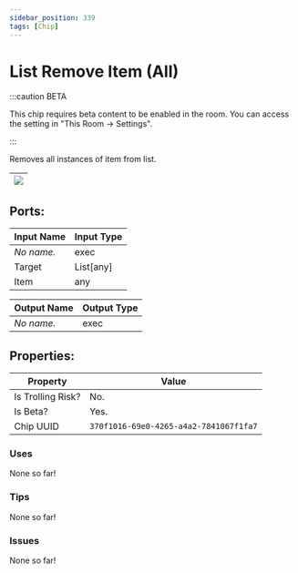 ```yaml
---
sidebar_position: 339
tags: [Chip]
---
```


# List Remove Item (All)
:::caution BETA

This chip requires beta content to be enabled in the room. You can access the setting in "This Room -> Settings".

:::

Removes all instances of item from list.

| ![](https://images-ext-2.discordapp.net/external/MPmIaQzlEPmgGWlgi-WxBBXt0Bjv_zWPkg1y1f_sy3s/https/www.recroomcircuits.com/image/circuit/absolute-value?width=206&height=108) |
|-----|

## Ports:

| Input Name | Input Type |
|-----------|-----------|
| *No name.* | exec |
| Target | List[any] |
| Item | any |

| Output Name | Output Type |
|-----------|-----------|
| *No name.* | exec |

## Properties:

| Property  | Value |
|-------------------|-----------|
| Is Trolling Risk? | No. |
| Is Beta? | Yes. |
| Chip UUID | `370f1016-69e0-4265-a4a2-7841067f1fa7` |

### Uses

None so far!

### Tips

None so far!

### Issues

None so far!